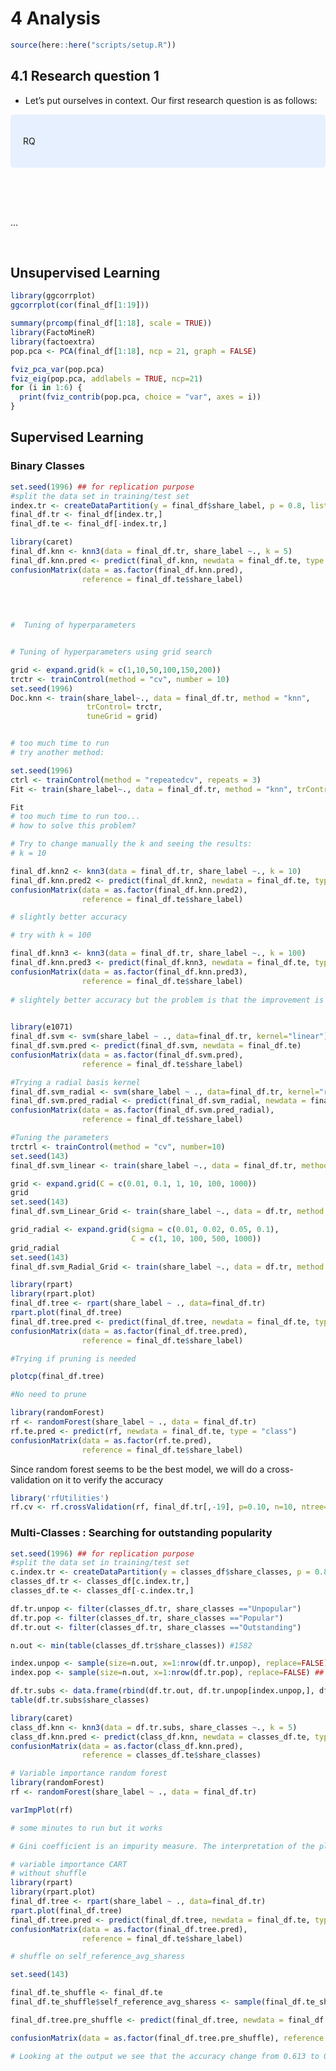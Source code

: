 # 4 Analysis


```r
source(here::here("scripts/setup.R"))
```

## 4.1 Research question 1

- Let's put ourselves in context. Our first research question is as follows:

<style>
div.blue { background-color:#e6f0ff; border-radius: 5px; padding: 20px;}
</style>
<div class = "blue">

RQ

</div>

<br><br><br>

...

<br>


## Unsupervised Learning

```r
library(ggcorrplot)
ggcorrplot(cor(final_df[1:19]))
```

```r
summary(prcomp(final_df[1:18], scale = TRUE))
library(FactoMineR)
library(factoextra)
pop.pca <- PCA(final_df[1:18], ncp = 21, graph = FALSE)

fviz_pca_var(pop.pca)
fviz_eig(pop.pca, addlabels = TRUE, ncp=21)
for (i in 1:6) {
  print(fviz_contrib(pop.pca, choice = "var", axes = i))
}
```

## Supervised Learning

### Binary Classes
```r
set.seed(1996) ## for replication purpose
#split the data set in training/test set
index.tr <- createDataPartition(y = final_df$share_label, p = 0.8, list = FALSE)
final_df.tr <- final_df[index.tr,]
final_df.te <- final_df[-index.tr,]
```

```r
library(caret)
final_df.knn <- knn3(data = final_df.tr, share_label ~., k = 5)
final_df.knn.pred <- predict(final_df.knn, newdata = final_df.te, type = "class")
confusionMatrix(data = as.factor(final_df.knn.pred),
                reference = final_df.te$share_label)
                
                
                

#  Tuning of hyperparameters 


# Tuning of hyperparameters using grid search

grid <- expand.grid(k = c(1,10,50,100,150,200))
trctr <- trainControl(method = "cv", number = 10)
set.seed(1996)
Doc.knn <- train(share_label~., data = final_df.tr, method = "knn",
                 trControl= trctr,
                 tuneGrid = grid) 


# too much time to run
# try another method:

set.seed(1996)
ctrl <- trainControl(method = "repeatedcv", repeats = 3)
Fit <- train(share_label~., data = final_df.tr, method = "knn", trControl = ctrl, preProcess = c("center","scale"), tuneLength = 10)

Fit
# too much time to run too...
# how to solve this problem?

# Try to change manually the k and seeing the results:
# k = 10

final_df.knn2 <- knn3(data = final_df.tr, share_label ~., k = 10)
final_df.knn.pred2 <- predict(final_df.knn2, newdata = final_df.te, type = "class")
confusionMatrix(data = as.factor(final_df.knn.pred2),
                reference = final_df.te$share_label)

# slightly better accuracy

# try with k = 100

final_df.knn3 <- knn3(data = final_df.tr, share_label ~., k = 100)
final_df.knn.pred3 <- predict(final_df.knn3, newdata = final_df.te, type = "class")
confusionMatrix(data = as.factor(final_df.knn.pred3),
                reference = final_df.te$share_label)
                
# slightely better accuracy but the problem is that the improvement is almost useless. Accuracy is too low
                
```

```r
library(e1071)
final_df.svm <- svm(share_label ~ ., data=final_df.tr, kernel="linear")
final_df.svm.pred <- predict(final_df.svm, newdata = final_df.te)
confusionMatrix(data = as.factor(final_df.svm.pred),
                reference = final_df.te$share_label)

#Trying a radial basis kernel
final_df.svm_radial <- svm(share_label ~ ., data=final_df.tr, kernel="radial")
final_df.svm.pred_radial <- predict(final_df.svm_radial, newdata = final_df.te)
confusionMatrix(data = as.factor(final_df.svm.pred_radial),
                reference = final_df.te$share_label)

#Tuning the parameters
trctrl <- trainControl(method = "cv", number=10)
set.seed(143)
final_df.svm_linear <- train(share_label ~., data = final_df.tr, method = "svmLinear",trControl=trctrl)

grid <- expand.grid(C = c(0.01, 0.1, 1, 10, 100, 1000))
grid
set.seed(143)
final_df.svm_Linear_Grid <- train(share_label ~., data = df.tr, method = "svmLinear",trControl=trctrl,tuneGrid = grid)

grid_radial <- expand.grid(sigma = c(0.01, 0.02, 0.05, 0.1),
                           C = c(1, 10, 100, 500, 1000))
grid_radial
set.seed(143)
final_df.svm_Radial_Grid <- train(share_label ~., data = df.tr, method = "svmRadial",trControl=trctrl,tuneGrid = grid_radial)
```

```r
library(rpart)
library(rpart.plot)
final_df.tree <- rpart(share_label ~ ., data=final_df.tr)
rpart.plot(final_df.tree)
final_df.tree.pred <- predict(final_df.tree, newdata = final_df.te, type = "class")
confusionMatrix(data = as.factor(final_df.tree.pred),
                reference = final_df.te$share_label)

#Trying if pruning is needed

plotcp(final_df.tree)

#No need to prune
```

```r
library(randomForest)
rf <- randomForest(share_label ~ ., data = final_df.tr)
rf.te.pred <- predict(rf, newdata = final_df.te, type = "class")
confusionMatrix(data = as.factor(rf.te.pred),
                reference = final_df.te$share_label)

```

Since random forest seems to be the best model, we will do a cross-validation on it to verify the accuracy

```r

library('rfUtilities')
rf.cv <- rf.crossValidation(rf, final_df.tr[,-19], p=0.10, n=10, ntree=500)


```

### Multi-Classes : Searching for outstanding popularity
```r
set.seed(1996) ## for replication purpose
#split the data set in training/test set
c.index.tr <- createDataPartition(y = classes_df$share_classes, p = 0.8, list = FALSE)
classes_df.tr <- classes_df[c.index.tr,]
classes_df.te <- classes_df[-c.index.tr,]
```

```r
df.tr.unpop <- filter(classes_df.tr, share_classes =="Unpopular")
df.tr.pop <- filter(classes_df.tr, share_classes =="Popular")
df.tr.out <- filter(classes_df.tr, share_classes =="Outstanding")

n.out <- min(table(classes_df.tr$share_classes)) #1582

index.unpop <- sample(size=n.out, x=1:nrow(df.tr.unpop), replace=FALSE) ## sub-sample 840 instances from the "No"
index.pop <- sample(size=n.out, x=1:nrow(df.tr.pop), replace=FALSE) ## sub-sample 840 instances from the "No"

df.tr.subs <- data.frame(rbind(df.tr.out, df.tr.unpop[index.unpop,], df.tr.pop[index.pop,]))
table(df.tr.subs$share_classes)
```

```r
library(caret)
class_df.knn <- knn3(data = df.tr.subs, share_classes ~., k = 5)
class_df.knn.pred <- predict(class_df.knn, newdata = classes_df.te, type = "class")
confusionMatrix(data = as.factor(class_df.knn.pred),
                reference = classes_df.te$share_classes)
```



```r
# Variable importance random forest
library(randomForest)
rf <- randomForest(share_label ~ ., data = final_df.tr)

varImpPlot(rf)

# some minutes to run but it works

# Gini coefficient is an impurity measure. The interpretation of the plot is the following: on the top the most important variables that contribute the most to decrease the node impurity. self_reference.avg_sharess is the most important variable and "day_is_weekend" is the less important.

# variable importance CART
# without shuffle 
library(rpart)
library(rpart.plot)
final_df.tree <- rpart(share_label ~ ., data=final_df.tr)
rpart.plot(final_df.tree)
final_df.tree.pred <- predict(final_df.tree, newdata = final_df.te, type = "class")
confusionMatrix(data = as.factor(final_df.tree.pred),
                reference = final_df.te$share_label)

# shuffle on self_reference_avg_sharess

set.seed(143)

final_df.te_shuffle <- final_df.te
final_df.te_shuffle$self_reference_avg_sharess <- sample(final_df.te_shuffle$self_reference_avg_sharess)

final_df.tree.pre_shuffle <- predict(final_df.tree, newdata = final_df.te_shuffle, type = "class")

confusionMatrix(data = as.factor(final_df.tree.pre_shuffle), reference = final_df.te$share_label)

# Looking at the output we see that the accuracy change from 0.613 to 0.566 ( the latter is in the shuffle procedure)

```



